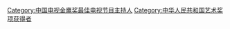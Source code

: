 [[Category:中国电视金鹰奖最佳电视节目主持人|Category:中国电视金鹰奖最佳电视节目主持人]]
[[Category:中华人民共和国艺术奖项获得者|Category:中华人民共和国艺术奖项获得者]]
